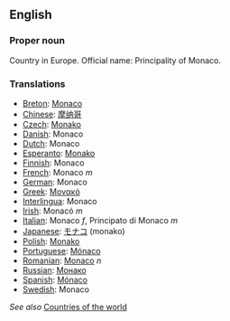 ==English==

===Proper noun===

Country in Europe. Official name: Principality of Monaco.

===Translations===
*[[Breton]]: [[Monaco]]
*[[Chinese]]: [[摩纳哥]]
*[[Czech]]: [[Monako]]
*[[Danish]]: Monaco
*[[Dutch]]: Monaco
*[[Esperanto]]: [[Monako]]
*[[Finnish]]: Monaco
*[[French]]: Monaco ''m''
*[[German]]: Monaco
*[[Greek]]: [[Μονακό]]
*[[Interlingua]]: Monaco
*[[Irish]]: Monacó ''m''
*[[Italian]]: Monaco ''f'', Principato di Monaco ''m''
*[[Japanese]]: [[モナコ]] (monako)
*[[Polish]]: [[Monako]]
*[[Portuguese]]: [[Mónaco]]
*[[Romanian]]: [[Monaco]] ''n''
*[[Russian]]: [[Монако]]
*[[Spanish]]: [[Mónaco]]
*[[Swedish]]: Monaco

''See also'' [[Countries of the world]]